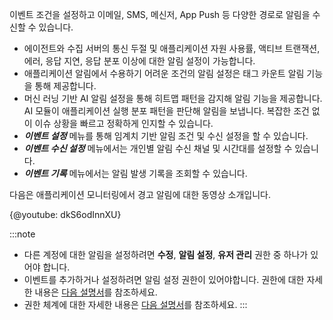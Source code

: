 이벤트 조건을 설정하고 이메일, SMS, 메신저, App Push 등 다양한 경로로 알림을 수신할 수 있습니다.

* 에이전트와 수집 서버의 통신 두절 및 애플리케이션 자원 사용률, 액티브 트랜잭션, 에러, 응답 지연, 응답 분포 이상에 대한 알림 설정이 가능합니다.
* 애플리케이션 알림에서 수용하기 어려운 조건의 알림 설정은 태그 카운트 알림 기능을 통해 제공합니다.
* 머신 러닝 기반 AI 알림 설정을 통해 히트맵 패턴을 감지해 알림 기능을 제공합니다. AI 모듈이 애플리케이션 실행 분포 패턴을 판단해 알림을 보냅니다. 복잡한 조건 없이 이슈 상황을 빠르고 정확하게 인지할 수 있습니다.
* ***이벤트 설정*** 메뉴를 통해 임계치 기반 알림 조건 및 수신 설정을 할 수 있습니다.
* ***이벤트 수신 설정*** 메뉴에서는 개인별 알림 수신 채널 및 시간대를 설정할 수 있습니다.
* ***이벤트 기록*** 메뉴에서는 알림 발생 기록을 조회할 수 있습니다.

다음은 애플리케이션 모니터링에서 경고 알림에 대한 동영상 소개입니다.

{@youtube: dkS6odInnXU}

:::note
* 다른 계정에 대한 알림을 설정하려면 **수정**, **알림 설정**, **유저 관리** 권한 중 하나가 있어야 합니다.
* 이벤트를 추가하거나 설정하려면 알림 설정 권한이 있어야합니다. 권한에 대한 자세한 내용은 [다음 설명서](project/project-structure)를 참조하세요.
* 권한 체계에 대한 자세한 내용은 [다음 설명서](https://guide.whatap.io/whatap_guide/mng_agent/project_3_depth.html#_프로젝트_그룹_권한_개편)를 참조하세요.
:::